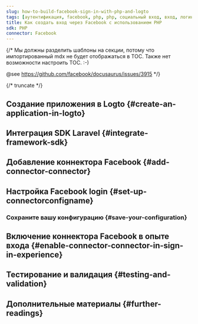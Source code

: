 ```yaml
---
slug: how-to-build-facebook-sign-in-with-php-and-logto
tags: [аутентификация, facebook, php, php, социальный вход, вход, логин]
title: Как создать вход через Facebook с использованием PHP
sdk: PHP
connector: Facebook
---
```


{/*
  Мы должны разделить шаблоны на секции, потому что импортированный mdx не будет отображаться в TOC.
  Также нет возможности настроить TOC. :-)

  @see https://github.com/facebook/docusaurus/issues/3915
*/}




{/* truncate */}

<Intro connector={connector} sdk="PHP" link="https://www.php.net" />

## Создание приложения в Logto \{#create-an-application-in-logto}

<CreateApplication type="Традиционное веб-приложение" framework="Laravel" />

## Интеграция SDK Laravel \{#integrate-framework-sdk}

<IntegrateSdk />

## Добавление коннектора Facebook \{#add-connector-connector}

<AddSocialConnector connector={connector} framework="Laravel" />

## Настройка Facebook login \{#set-up-connectorconfigname}

<ConnectorGuide />

### Сохраните вашу конфигурацию \{#save-your-configuration}

<SaveYourConfiguration connector={connector} />

## Включение коннектора Facebook в опыте входа \{#enable-connector-connector-in-sign-in-experience}

<EnableSocialConnector connector={connector} />

## Тестирование и валидация \{#testing-and-validation}

<TestingAndValidation connector={connector} sdk="PHP" />

## Дополнительные материалы \{#further-readings}

<FurtherReadings />